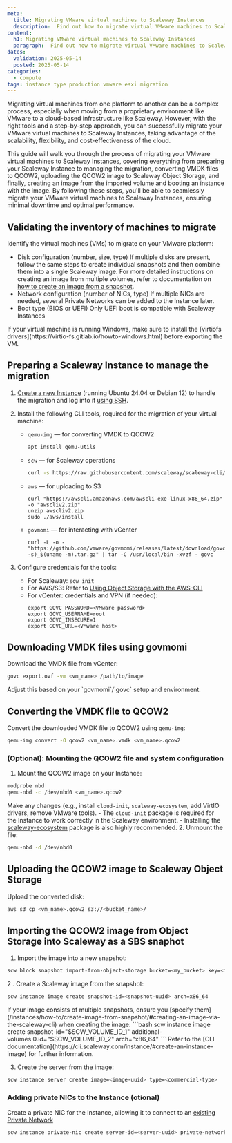 ```yaml
---
meta:
  title: Migrating VMware virtual machines to Scaleway Instances
  description:  Find out how to migrate virtual VMware machines to Scaleway Instances.
content:
  h1: Migrating VMware virtual machines to Scaleway Instances
  paragraph:  Find out how to migrate virtual VMware machines to Scaleway Instances.
dates:
  validation: 2025-05-14
  posted: 2025-05-14
categories:
  - compute
tags: instance type production vmware esxi migration
---
```


Migrating virtual machines from one platform to another can be a complex process, especially when moving from a proprietary environment like VMware to a cloud-based infrastructure like Scaleway.
However, with the right tools and a step-by-step approach, you can successfully migrate your VMware virtual machines to Scaleway Instances, taking advantage of the scalability, flexibility, and cost-effectiveness of the cloud.

This guide will walk you through the process of migrating your VMware virtual machines to Scaleway Instances, covering everything from preparing your Scaleway Instance to managing the migration, converting VMDK files to QCOW2,
uploading the QCOW2 image to Scaleway Object Storage, and finally, creating an image from the imported volume and booting an instance with the image.
By following these steps, you'll be able to seamlessly migrate your VMware virtual machines to Scaleway Instances, ensuring minimal downtime and optimal performance.

## Validating the inventory of machines to migrate

Identify the virtual machines (VMs) to migrate on your VMware platform:

- Disk configuration (number, size, type)
  <Message type="tip">
    If multiple disks are present, follow the same steps to create individual snapshots and then combine them into a single Scaleway image.
    For more detailed instructions on creating an image from multiple volumes, refer to documentation on [how to create an image from a snapshot](/instances/how-to/create-image-from-snapshot/).
  </Message>
- Network configuration (number of NICs, type)
  <Message type="tip">
    If multiple NICs are needed, several Private Networks can be added to the Instance later.
  </Message>
- Boot type (BIOS or UEFI)
  <Message type="important">
    Only UEFI boot is compatible with Scaleway Instances
  </Message>

<Message type="impotant">
  If your virtual machine is running Windows, make sure to install the [virtiofs drivers](https://virtio-fs.gitlab.io/howto-windows.html) before exporting the VM.
</Message>

## Preparing a Scaleway Instance to manage the migration

1. [Create a new Instance](/instances/how-to/create-an-instance/) (running Ubuntu 24.04 or Debian 12) to handle the migration and log into it [using SSH](/instances/how-to/connect-to-instance/).
2. Install the following CLI tools, required for the migration of your virtual machine:
   - `qemu-img` — for converting VMDK to QCOW2
      ```sh
      apt install qemu-utils
      ```
   - `scw` — for Scaleway operations
      ```sh
      curl -s https://raw.githubusercontent.com/scaleway/scaleway-cli/master/scripts/get.sh | sh
      ```
   - `aws` — for uploading to S3
      ```
      curl "https://awscli.amazonaws.com/awscli-exe-linux-x86_64.zip" -o "awscliv2.zip"
      unzip awscliv2.zip
      sudo ./aws/install
      ```
   - `govmomi` — for interacting with vCenter
     ```
     curl -L -o - "https://github.com/vmware/govmomi/releases/latest/download/govc_$(uname -s)_$(uname -m).tar.gz" | tar -C /usr/local/bin -xvzf - govc
     ```

3. Configure credentials for the tools:
   - For Scaleway: `scw init`
   - For AWS/S3: Refer to [Using Object Storage with the AWS-CLI](https://www.scaleway.com/en/docs/object-storage/api-cli/object-storage-aws-cli/)
   - For vCenter: credentials and VPN (if needed):
      ```
      export GOVC_PASSWORD=<VMware password>
      export GOVC_USERNAME=root
      export GOVC_INSECURE=1
      export GOVC_URL=<VMware host>
      ```

## Downloading VMDK files using govmomi

Download the VMDK file from vCenter:

```bash
govc export.ovf -vm <vm_name> /path/to/image
```

<Message type="note">
  Adjust this based on your `govmomi`/`govc` setup and environment.
</Message>

## Converting the VMDK file to QCOW2

Convert the downloaded VMDK file to QCOW2 using `qemu-img`:

```bash
qemu-img convert -O qcow2 <vm_name>.vmdk <vm_name>.qcow2
```

### (Optional): Mounting the QCOW2 file and system configuration

1. Mount the QCOW2 image on your Instance:
  ```bash
  modprobe nbd
  qemu-nbd -c /dev/nbd0 <vm_name>.qcow2
  ```
  Make any changes (e.g., install `cloud-init`, `scaleway-ecosystem`, add VirtIO drivers, remove VMware tools).
  <Message type="important">
    - The `cloud-init` package is required for the Instance to work correctly in the Scaleway environment.
    - Installing the [scaleway-ecosystem](https://github.com/scaleway/scaleway-packages/releases) package is also highly recommended.
  </Message>
2. Unmount the file:
  ```bash
  qemu-nbd -d /dev/nbd0
  ```

## Uploading the QCOW2 image to Scaleway Object Storage

Upload the converted disk:
  ```bash
  aws s3 cp <vm_name>.qcow2 s3://<bucket_name>/
  ```

## Importing the QCOW2 image from Object Storage into Scaleway as a SBS snaphot

1. Import the image into a new snapshot:
  ```bash
  scw block snapshot import-from-object-storage bucket=<my_bucket> key=<my-qcow2-file-name.qcow2> name=<my-imported-snapshot> size=<size-in-GB>
  ```
2 . Create a Scaleway image from the snapshot:
  ```bash
  scw instance image create snapshot-id=<snapshot-uuid> arch=x86_64
  ```
  <Message type="note">
    If your image consists of multiple snapshots, ensure you [specify them](/instances/how-to/create-image-from-snapshot/#creating-an-image-via-the-scaleway-cli) when creating the image:
    ```bash
    scw instance image create snapshot-id="$SCW_VOLUME_ID_1" additional-volumes.0.id="$SCW_VOLUME_ID_2" arch="x86_64"
    ```
    Refer to the [CLI documentation](https://cli.scaleway.com/instance/#create-an-instance-image) for further information.
  </Message>

3. Create the server from the image:
  ```bash
  scw instance server create image=<image-uuid> type=<commercial-type>
  ```

### Adding private NICs to the Instance (otional)

Create a private NIC for the Instance, allowing it to connect to an [existing Private Network](/vpc/quickstart/#how-to-create-a-private-network)
  ```bash
  scw instance private-nic create server-id=<server-uuid> private-network-id=<private-network-uuid> ipam-ip-ids.{0}=<ipam-ip-uuid>
  ```